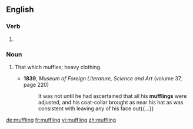 ==English==

===Verb===
{{head|en|present participle}}

# {{present participle of|muffle|lang=en|nocat=1}}

===Noun===
{{en-noun}}

# {{lb|en|mostly|in the plural}} That which muffles; heavy clothing.
#* '''1839''', ''Museum of Foreign Literature, Science and Art'' (volume 37, page 220)
#*: It was not until he had ascertained that all his '''mufflings''' were adjusted, and his coat-collar brought as near his hat as was consistent with leaving any of his face out{{...}}

[[de:muffling]]
[[fr:muffling]]
[[vi:muffling]]
[[zh:muffling]]